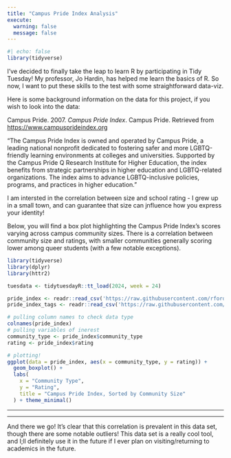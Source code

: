 ```yaml
---
title: "Campus Pride Index Analysis"
execute: 
  warning: false
  message: false
---
```


```r
#| echo: false
library(tidyverse)
```

I've decided to finally take the leap to learn R by participating in Tidy Tuesday! My professor, Jo Hardin, has helped me learn the basics of R. So now, I want to put these skills to the test with some straightforward data-viz.

Here is some background information on the data for this project, if you wish to look into the data:

Campus Pride. 2007. *Campus Pride Index*. Campus Pride. Retrieved from <https://www.campusprideindex.org>

"The Campus Pride Index is owned and operated by Campus Pride, a leading national nonprofit dedicated to fostering safer and more LGBTQ-friendly learning environments at colleges and universities. Supported by the Campus Pride Q Research Institute for Higher Education, the index benefits from strategic partnerships in higher education and LGBTQ-related organizations. The index aims to advance LGBTQ-inclusive policies, programs, and practices in higher education."

I am intersted in the correlation between size and school rating - I grew up in a small town, and can guarantee that size can jnfluence how you express your identity!

Below, you will find a box plot highlighting the Campus Pride Index's scores varying across campus community sizes. There is a correlation between community size and ratings, with smaller communities generally scoring lower among queer students (with a few notable exceptions).

```r


library(tidyverse)
library(dplyr)
library(httr2)

tuesdata <- tidytuesdayR::tt_load(2024, week = 24)

pride_index <- readr::read_csv('https://raw.githubusercontent.com/rfordatascience/tidytuesday/master/data/2024/2024-06-11/pride_index.csv')
pride_index_tags <- readr::read_csv('https://raw.githubusercontent.com/rfordatascience/tidytuesday/master/data/2024/2024-06-11/pride_index_tags.csv')

# pulling column names to check data type
colnames(pride_index)
# pulling variables of inerest
community_type <- pride_index$community_type
rating <- pride_index$rating

# plotting!
ggplot(data = pride_index, aes(x = community_type, y = rating)) +
  geom_boxplot() +   
  labs(
    x = "Community Type",
    y = "Rating",
    title = "Campus Pride Index, Sorted by Community Size"
  ) + theme_minimal()


```

------------------------------------------------------------------------

------------------------------------------------------------------------

And there we go! It's clear that this correlation is prevalent in this data set, though there are some notable outliers! This data set is a really cool tool, and I;ll definitely use it in the future if I ever plan on visiting/returning to academics in the future.
